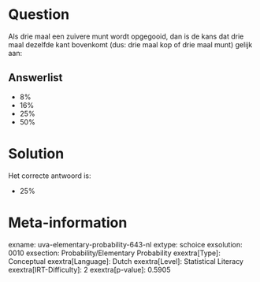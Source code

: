 Question
========

Als drie maal een zuivere munt wordt opgegooid, dan is de kans dat drie
maal dezelfde kant bovenkomt (dus: drie maal kop of drie maal munt)
gelijk aan:

Answerlist
----------

* 8%
* 16%
* 25%
* 50%

Solution
========

Het correcte antwoord is: 

* 25%

Meta-information
================
exname: uva-elementary-probability-643-nl
extype: schoice
exsolution: 0010
exsection: Probability/Elementary Probability
exextra[Type]: Conceptual
exextra[Language]: Dutch
exextra[Level]: Statistical Literacy
exextra[IRT-Difficulty]: 2
exextra[p-value]: 0.5905
